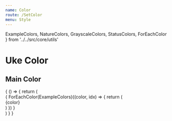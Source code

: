 ```yaml
---
name: Color
route: /SetColor
menu: Style
---
```


  ExampleColors, NatureColors,
  GrayscaleColors, StatusColors,
  ForEachColor
} from '../../src/core/utils'

# Uke Color

## Main Color

<Playground>
  {
    () => {
      return (
        <div className="layout">
          {
            ForEachColor(ExampleColors)((color, idx) => {
              return (
                <div key={color} className="flex text-center">
                  <div className={`flex bg_${color}`}
                    style={{
                      height: 150
                    }}>
                  </div>
                  {color}
                </div>
              )
            })
          }
        </div>
      )
    }
  }
</Playground>
